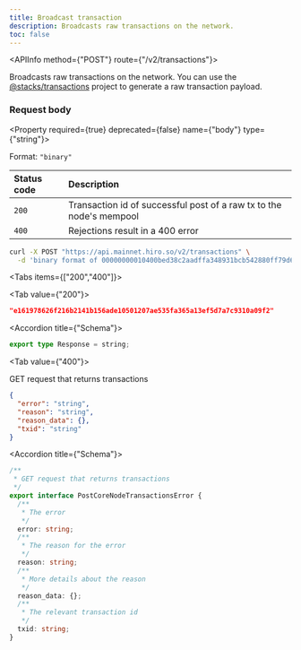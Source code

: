 ```yaml
---
title: Broadcast transaction
description: Broadcasts raw transactions on the network.
toc: false
---
```




<Root>

<API>

<APIInfo method={"POST"} route={"/v2/transactions"}>

Broadcasts raw transactions on the network. You can use the [@stacks/transactions](/stacks/stacks.js/packages/transactions) project to generate a raw transaction payload.

### Request body

<Property required={true} deprecated={false} name={"body"} type={"string"}>

<span>Format:  `"binary"`</span>

</Property>

| Status code | Description |
| :----------- | :----------- |
| `200` | Transaction id of successful post of a raw tx to the node's mempool |
| `400` | Rejections result in a 400 error |

</APIInfo>

<APIExample>

```bash title="curl"
curl -X POST "https://api.mainnet.hiro.so/v2/transactions" \
  -d 'binary format of 00000000010400bed38c2aadffa348931bcb542880ff79d607afec000000000000000000000000000000c800012b0b1fff6cccd0974966dcd665835838f0985be508e1322e09fb3d751eca132c492bda720f9ef1768d14fdabed6127560ba52d5e3ac470dcb60b784e97dc88c9030200000000000516df0ba3e79792be7be5e50a370289accfc8c9e032000000000000303974657374206d656d6f00000000000000000000000000000000000000000000000000'
```

<Tabs items={["200","400"]}>

<Tab value={"200"}>



```json title="Example response"
"e161978626f216b2141b156ade10501207ae535fa365a13ef5d7a7c9310a09f2"
```

<Accordions>

<Accordion title={"Schema"}>

```ts
export type Response = string;

```

</Accordion>

</Accordions>

</Tab>

<Tab value={"400"}>

GET request that returns transactions

```json title="Example response"
{
  "error": "string",
  "reason": "string",
  "reason_data": {},
  "txid": "string"
}
```

<Accordions>

<Accordion title={"Schema"}>

```ts
/**
 * GET request that returns transactions
 */
export interface PostCoreNodeTransactionsError {
  /**
   * The error
   */
  error: string;
  /**
   * The reason for the error
   */
  reason: string;
  /**
   * More details about the reason
   */
  reason_data: {};
  /**
   * The relevant transaction id
   */
  txid: string;
}

```

</Accordion>

</Accordions>

</Tab>

</Tabs>

</APIExample>

</API>

</Root>
